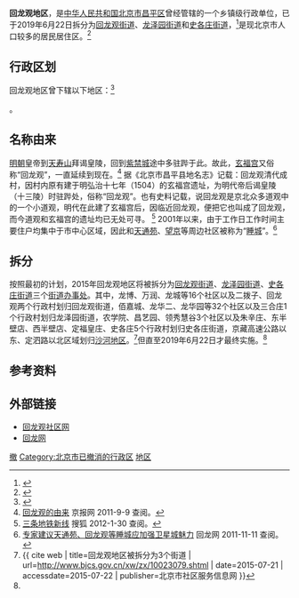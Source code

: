 {{Expand |time=2011-09-08T06:40:03+00:00 }}
{{中国乡级行政区|11/01/14/006/000
| 行政区全称 = 回龙观地区
| 景观照片文件名 =Huilongguan_Sport_park.jpg 
| 景观照片描述 =回龙观体育公园全景
| 汉语拼音 =Huí Lóng Guàn
| 通用拼音 =Hui long guan
| 注音符號 =
| 其它标音类型1 =
| 其它标音1 =
| 其它标音类型2 =
| 其它标音2 =
| 其它语言类型1 =
| 其它语言地名1 =
| 其它语言类型2 =
| 其它语言地名2 =
| 上级行政区 = [[北京市|北京市]][[昌平区|昌平区]]
| 行政区类别 = [[地区办事处|地区办事处]]
| LowerDivisions = 9个行政村，28个社区
| 行政区划代码 = 110114006
| 地理坐标 =
| 总面积 = 34平方公里
| 户籍人口 = 14万人
| 户籍人口年份 = 
| 常住人口 = 33万人<ref name="人口">{{Cite web |url=http://finance.ifeng.com/money/roll/20120608/6582661.shtml |title=近四成调解案为讨薪，凤凰网，2012年06月25日查阅 |access-date=2012年6月25日 |archive-date=2021年5月10日 |archive-url=https://web.archive.org/web/20210510121534/http://finance.ifeng.com/money/roll/20120608/6582661.shtml }}</ref>
| 常住人口年份 =
| 人口密度 =
| 行政区划 =
| 官方网站 =
| 社区网站 =
| 政府驻地 =
| 邮政编码 =102200
| 毗邻行政区 =
| 位置图文件名 =
| 位置图描述 =
}}
'''回龙观地区'''，是[[中华人民共和国|中华人民共和国]][[北京市|北京市]][[昌平区|昌平区]]曾经管辖的一个乡镇级行政单位，已于2019年6月22日拆分为[[回龙观街道|回龙观街道]]、[[龙泽园街道|龙泽园街道]]和[[史各庄街道|史各庄街道]]，<ref name="sina">{{cite web | url=https://news.sina.com.cn/s/2019-06-22/doc-ihytcerk8599902.shtml | title=北京回龙观正式一分为三：由三个街道分块管理 | publisher=[[新浪网|新浪网]] | date=2019-06-22 | accessdate=2019-06-22 | archive-date=2019-06-23 | archive-url=https://web.archive.org/web/20190623030611/https://news.sina.com.cn/s/2019-06-22/doc-ihytcerk8599902.shtml | dead-url=no }}</ref>是现北京市人口较多的居民居住区。<ref>{{cite web | url=http://zhengce.beijing.gov.cn/library/192/33/50/438650/1563040/index.html | title=北京市人民政府办公厅关于印发《优化提升回龙观天通苑地区公共服务和基础设施三年行动计划(2018—2020年)》的通知 | publisher=[[北京市人民政府|北京市人民政府]]办公厅 | date=2018-08-16 | accessdate=2018-08-167 | archive-url=https://web.archive.org/web/20180817092319/http://zhengce.beijing.gov.cn/library/192/33/50/438650/1563040/index.html | archive-date=2018-08-17 | dead-url=yes }}</ref>

==行政区划==
回龙观地区曾下辖以下地区：<ref>{{PRC admin/ref sgc|11/01/14/006/000}}</ref>

{{PRC admin/children|11/01/14/006/000}}。

==名称由来==

[[明朝|明朝]]皇帝到[[天寿山|天寿山]]拜谒皇陵，回到[[紫禁城|紫禁城]]途中多驻跸于此。故此，[[玄福宫|玄福宫]]又俗称“回龙观”，一直延续到现在。<ref name="name">[http://www.bjd.com.cn/pwjc/gdfq/200610/t20061030_110283.htm 回龙观的由来] {{Wayback|url=http://www.bjd.com.cn/pwjc/gdfq/200610/t20061030_110283.htm |date=20110211064205 }}京报网 2011-9-9 查阅。</ref>  据《北京市昌平县地名志》记载：回龙观清代成村，因村内原有建于明弘治十七年（1504）的玄福宫遗址，为明代帝后谒皇陵（十三陵）时驻跸处，俗称“回龙观”。也有史料记载，说回龙观是京北众多道观中的一个小道观，明代在此建了玄福宫后，因临近回龙观，便把它也叫成了回龙观，而今道观和玄福宫的遗址均已无处可寻。 <ref name="name1">[http://roll.sohu.com/20120127/n333015018.shtml 三条地铁新线] {{Wayback|url=http://roll.sohu.com/20120127/n333015018.shtml |date=20141025114346 }}搜狐 2012-1-30 查阅。</ref>  2001年以来，由于工作日工作时间主要住户均集中于市中心区域，因此和[[天通苑|天通苑]]、[[望京|望京]]等周边社区被称为“[[睡城|睡城]]”。<ref name="sleep">[http://www.huilongs.com/news/H14552.html 专家建议天通苑、回龙观等睡城应加强卫星城魅力] {{Wayback|url=http://www.huilongs.com/news/H14552.html |date=20110701022945 }}回龙网 2011-11-11 查阅。</ref>

== 拆分 ==

按照最初的计划，2015年回龙观地区将被拆分为[[回龙观街道|回龙观街道]]、[[龙泽园街道|龙泽园街道]]、[[史各庄街道|史各庄街道]]三个[[街道办事处|街道办事处]]。其中，龙博、万润、龙城等16个社区以及二拨子、回龙观两个行政村划归回龙观街道，佰嘉城、龙华二、龙华园等32个社区以及三合庄1个行政村划归龙泽园街道，农学院、昌艺园、领秀慧谷3个社区以及朱辛庄、东半壁店、西半壁店、定福皇庄、史各庄5个行政村划归史各庄街道，京藏高速公路以东、定泗路以北区域划归[[沙河地区|沙河地区]]。<ref>{{ cite web | title=回龙观地区被拆分为3个街道 | url=http://www.bjcs.gov.cn/xw/zx/10023079.shtml | date=2015-07-21 | accessdate=2015-07-22 | publisher=北京市社区服务信息网 }}{{dead link|date=2017年12月 |bot=InternetArchiveBot |fix-attempted=yes }}</ref>但直至2019年6月22日才最终实施。<ref name="sina" />

==参考资料==
{{Reflist|2}}
==外部链接==
*[http://www.hlgnet.com/ 回龙观社区网]{{Wayback|url=http://www.hlgnet.com/ |date=20100505085744 }}
*[https://web.archive.org/web/20111108025131/http://www.huilongs.com/  回龙网]

{{昌平}}

[[Category:北京市地区|撤]]
[[Category:北京市已撤消的行政区|Category:北京市已撤消的行政区]]
[[Category:昌平区行政区划|地区]]